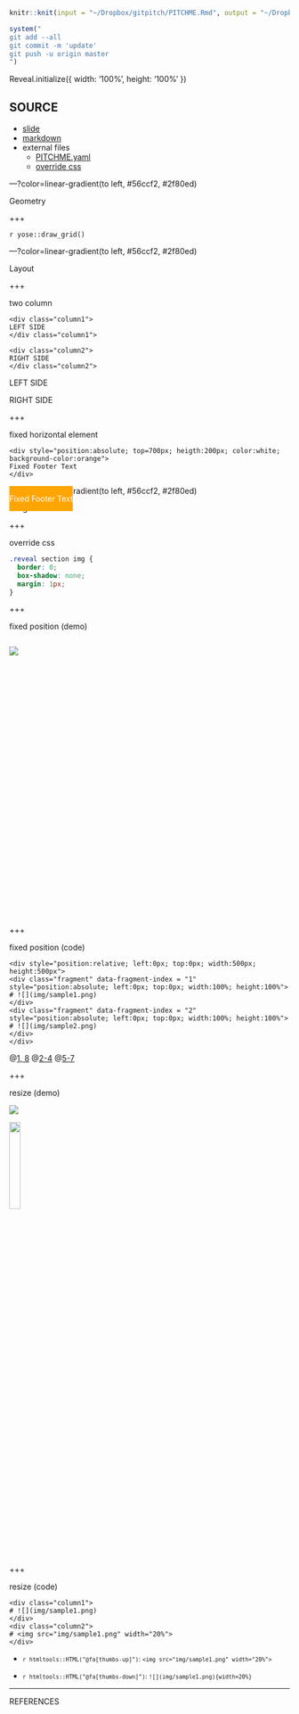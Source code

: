 ```r
knitr::knit(input = "~/Dropbox/gitpitch/PITCHME.Rmd", output = "~/Dropbox/gitpitch/PITCHME.md")

system("
git add --all
git commit -m 'update'
git push -u origin master
")
```

Reveal.initialize({
    width: '100%',
    height: '100%'
})

## SOURCE

- [slide](https://gitpitch.com/KeachMurakami/gitpitch_materials#/)
- [markdown](https://github.com/KeachMurakami/gitpitch_materials/blob/master/PITCHME.md)
- external files
    - [PITCHME.yaml](https://github.com/KeachMurakami/gitpitch_materials/blob/master/PITCHME.yaml)
    - [override css](https://github.com/KeachMurakami/gitpitch_materials/blob/master/css/PITCHME.css)



---?color=linear-gradient(to left, #56ccf2, #2f80ed)
<!-- .slide: class="center" -->

Geometry

+++

`r yose::draw_grid()`



---?color=linear-gradient(to left, #56ccf2, #2f80ed)
<!-- .slide: class="center" -->

Layout

+++

two column

```
<div class="column1">
LEFT SIDE
</div class="column1">

<div class="column2">
RIGHT SIDE
</div class="column2">
```

<div class="column1">
LEFT SIDE
</div class="column1">

<div class="column2">
RIGHT SIDE
</div class="column2">

+++

fixed horizontal element

```
<div style="position:absolute; top=700px; heigth:200px; color:white; background-color:orange">
Fixed Footer Text
</div>
```

<div style="position:absolute; top=700px; heigth:200px; color:white; background-color:orange">
Fixed Footer Text
</div>

---?color=linear-gradient(to left, #56ccf2, #2f80ed)
<!-- .slide: class="center" -->

Image

+++

override css

```css
.reveal section img {
  border: 0;
  box-shadow: none;
  margin: 1px;
}
```

+++

fixed position (demo)

<div style="position:relative; left:0px; top:0px; width:500px; height:500px">
<div class="fragment" data-fragment-index = "1" style="position:absolute; left:0px; top:0px; width:100%; height:100%">
![](img/sample1.png)
</div>
<div class="fragment" data-fragment-index = "2" style="position:absolute; left:0px; top:0px; width:100%; height:100%">
![](img/sample2.png)
</div>
</div>

+++

fixed position (code)

```
<div style="position:relative; left:0px; top:0px; width:500px; height:500px">
<div class="fragment" data-fragment-index = "1" style="position:absolute; left:0px; top:0px; width:100%; height:100%">
# ![](img/sample1.png)
</div>
<div class="fragment" data-fragment-index = "2" style="position:absolute; left:0px; top:0px; width:100%; height:100%">
# ![](img/sample2.png)
</div>
</div>
```

@[1, 8](generate fixed rectangle)
@[2-4](display the first plot using ‘fragment’)
@[5-7](display the second plot using ‘fragment’)

+++

resize (demo)

<div class="column1">
![](img/sample1.png)
</div>
<div class="column2">
<img src="img/sample1.png" width="20%">
</div>

+++

resize (code)

```
<div class="column1">
# ![](img/sample1.png)
</div>
<div class="column2">
# <img src="img/sample1.png" width="20%">
</div>
```

- <small>`r htmltools::HTML("@fa[thumbs-up]")`: `<img src="img/sample1.png" width="20%">`</small>

- <small>`r htmltools::HTML("@fa[thumbs-down]")`: `![](img/sample1.png){width=20%}`</small>


---

REFERENCES
<!-- .slide: class="center" -->
